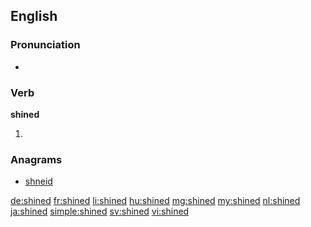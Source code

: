 ==English==

===Pronunciation===
* {{IPA|/ˈʃaɪnd/|lang=en}}

===Verb===
'''shined'''

# {{en-past of|shine}}

===Anagrams===
* [[shneid#English|shneid]]

[[de:shined]]
[[fr:shined]]
[[li:shined]]
[[hu:shined]]
[[mg:shined]]
[[my:shined]]
[[nl:shined]]
[[ja:shined]]
[[simple:shined]]
[[sv:shined]]
[[vi:shined]]
